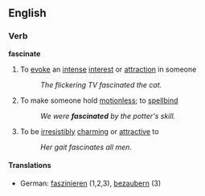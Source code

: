 ==English==
===Verb===
'''fascinate'''
#To [[evoke]] an [[intense]] [[interest]] or [[attraction]] in someone
#:''The flickering TV fascinated the cat.'' 
#To make someone hold [[motionless]]; to [[spellbind]]
#:''We were '''fascinated''' by the potter's skill.''
#To be [[irresistibly]] [[charming]] or [[attractive]] to
#:''Her gait fascinates all men.''
====Translations====
*German: [[faszinieren]] (1,2,3), [[bezaubern]] (3)